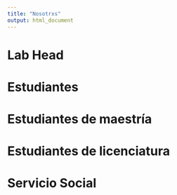 ```yaml
---
title: "Nosotrxs"
output: html_document
---
```



# Lab Head

# Estudiantes

# Estudiantes de maestría
# Estudiantes de licenciatura
# Servicio Social

